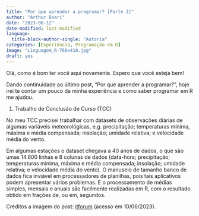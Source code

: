 ```yaml
---
title: "Por que aprender a programar? [Parte 2]"
author: "Arthur Boari"
date: "2023-06-12"
date-modified: last-modified
language: 
  title-block-author-single: "Autoria"
categories: [Experiência, Programação em R]
image: "Linguagem_R-768x410.jpg"
draft: yes
---
```


Olá, como é bom ter você aqui novamente. Espero que você esteja bem!

Dando continuidade ao último post, "Por que aprender a programar?", hoje irei te contar um pouco da minha experiência e como saber programar em R me ajudou.

1)  Trabalho de Conclusão de Curso (TCC)

No meu TCC precisei trabalhar com datasets de observações diárias de algumas variáveis meteorológicas, e.g. precipitação; temperaturas mínima, máxima e média compensada; insolação; umidade relativa; e velocidade média do vento.

Em algumas estações o dataset chegava a 40 anos de dados, o que são umas 14.600 linhas e 8 colunas de dados (data-hora; precipitação; temperaturas mínima, máxima e média compensada; insolação; umidade relativa; e velocidade média do vento). O manuseio de tamanho banco de dados fica inviável em processadores de planilhas, pois tais aplicativos podem apresentar vários problemas. E o processamento de médias simples, mensais e anuais são facilmente realizadas em R, com o resultado obtido em frações de, ou em, segundos.

Créditos a imagem do post: [itforum](https://itforum.com.br/noticias/pros-e-contras-da-linguagem-de-programacao-r/) (acesso em 10/06/2023).
